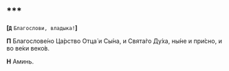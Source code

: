 ## \*\*\*

**[`Д`** `Благослови, владыка!`**]**

**П** Благослове́но Ца́рство Отца́ и Сы́на, и Свята́го Ду́ха, ны́не и при́сно, и во ве́ки веко́в.

**Н** Аминь.
